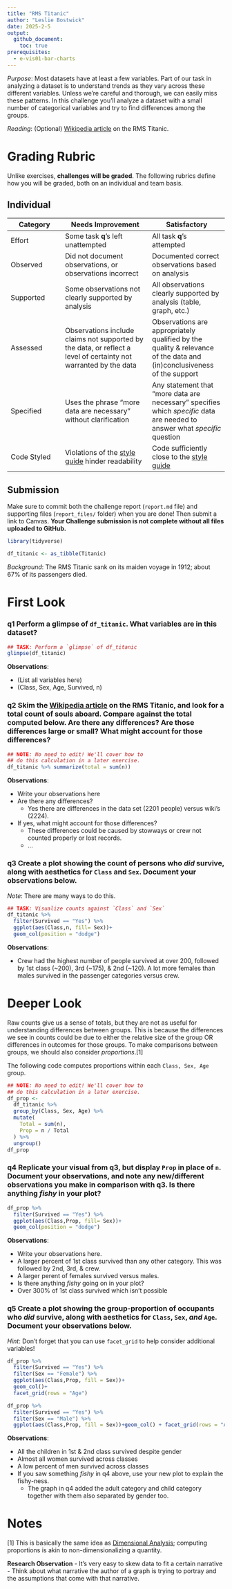```yaml
---
title: "RMS Titanic"
author: "Leslie Bostwick"
date: 2025-2-5
output:
  github_document:
    toc: true
prerequisites:
  - e-vis01-bar-charts
---
```


*Purpose*: Most datasets have at least a few variables. Part of our task in analyzing a dataset is to understand trends as they vary across these different variables. Unless we're careful and thorough, we can easily miss these patterns. In this challenge you'll analyze a dataset with a small number of categorical variables and try to find differences among the groups.

*Reading*: (Optional) [Wikipedia article](https://en.wikipedia.org/wiki/RMS_Titanic) on the RMS Titanic.

<!-- include-rubric -->
# Grading Rubric
<!-- -------------------------------------------------- -->

Unlike exercises, **challenges will be graded**. The following rubrics define how you will be graded, both on an individual and team basis.

## Individual
<!-- ------------------------- -->

| Category | Needs Improvement | Satisfactory |
|----------|----------------|--------------|
| Effort | Some task __q__'s left unattempted | All task __q__'s attempted |
| Observed | Did not document observations, or observations incorrect | Documented correct observations based on analysis |
| Supported | Some observations not clearly supported by analysis | All observations clearly supported by analysis (table, graph, etc.) |
| Assessed | Observations include claims not supported by the data, or reflect a level of certainty not warranted by the data | Observations are appropriately qualified by the quality & relevance of the data and (in)conclusiveness of the support |
| Specified | Uses the phrase "more data are necessary" without clarification | Any statement that "more data are necessary" specifies which *specific* data are needed to answer what *specific* question |
| Code Styled | Violations of the [style guide](https://style.tidyverse.org/) hinder readability | Code sufficiently close to the [style guide](https://style.tidyverse.org/) |

## Submission
<!-- ------------------------- -->

Make sure to commit both the challenge report (`report.md` file) and supporting files (`report_files/` folder) when you are done! Then submit a link to Canvas. **Your Challenge submission is not complete without all files uploaded to GitHub.**


```r
library(tidyverse)

df_titanic <- as_tibble(Titanic)
```

*Background*: The RMS Titanic sank on its maiden voyage in 1912; about 67% of its passengers died.

# First Look
<!-- -------------------------------------------------- -->

### __q1__ Perform a glimpse of `df_titanic`. What variables are in this dataset?

```r
## TASK: Perform a `glimpse` of df_titanic
glimpse(df_titanic)
```

**Observations**:

- (List all variables here)
- (Class, Sex, Age, Survived, n)

### __q2__ Skim the [Wikipedia article](https://en.wikipedia.org/wiki/RMS_Titanic) on the RMS Titanic, and look for a total count of souls aboard. Compare against the total computed below. Are there any differences? Are those differences large or small? What might account for those differences?

```r
## NOTE: No need to edit! We'll cover how to
## do this calculation in a later exercise.
df_titanic %>% summarize(total = sum(n))
```

**Observations**:

- Write your observations here
- Are there any differences?
  - Yes there are differences in the data set (2201 people) versus wiki's (2224). 
- If yes, what might account for those differences?
  - These differences could be caused by stowways or crew not counted properly or lost records. 
  - ...

### __q3__ Create a plot showing the count of persons who *did* survive, along with aesthetics for `Class` and `Sex`. Document your observations below.

*Note*: There are many ways to do this.

```r
## TASK: Visualize counts against `Class` and `Sex`
df_titanic %>% 
  filter(Survived == "Yes") %>% 
  ggplot(aes(Class,n, fill= Sex))+
  geom_col(position = "dodge")


```

**Observations**:

- Crew had the highest number of people survived at over 200, followed by 1st class (~200), 3rd (~175),  & 2nd (~120). A lot more females than males survived in the passenger categories versus crew. 

# Deeper Look
<!-- -------------------------------------------------- -->

Raw counts give us a sense of totals, but they are not as useful for understanding differences between groups. This is because the differences we see in counts could be due to either the relative size of the group OR differences in outcomes for those groups. To make comparisons between groups, we should also consider *proportions*.[1]

The following code computes proportions within each `Class, Sex, Age` group.

```r
## NOTE: No need to edit! We'll cover how to
## do this calculation in a later exercise.
df_prop <-
  df_titanic %>%
  group_by(Class, Sex, Age) %>%
  mutate(
    Total = sum(n),
    Prop = n / Total
  ) %>%
  ungroup()
df_prop
```

### __q4__ Replicate your visual from q3, but display `Prop` in place of `n`. Document your observations, and note any new/different observations you make in comparison with q3. Is there anything *fishy* in your plot?

```r
df_prop %>% 
  filter(Survived == "Yes") %>% 
  ggplot(aes(Class,Prop, fill= Sex))+
  geom_col(position = "dodge")


```

**Observations**:

- Write your observations here.
- A larger percent of 1st class survived than any other category. This was followed by 2nd, 3rd, & crew. 
- A larger perent of females survived versus males.
- Is there anything *fishy* going on in your plot?
- Over 300% of 1st class survived which isn't possible
 

### __q5__ Create a plot showing the group-proportion of occupants who *did* survive, along with aesthetics for `Class`, `Sex`, *and* `Age`. Document your observations below.

*Hint*: Don't forget that you can use `facet_grid` to help consider additional variables!

```r

df_prop %>% 
  filter(Survived == "Yes") %>%
  filter(Sex == "Female") %>% 
  ggplot(aes(Class,Prop, fill = Sex))+
  geom_col()+ 
  facet_grid(rows = "Age")
```

```r
df_prop %>% 
  filter(Survived == "Yes") %>%
  filter(Sex == "Male") %>% 
  ggplot(aes(Class,Prop, fill = Sex))+geom_col() + facet_grid(rows = "Age")

```

**Observations**:

- All the children in 1st & 2nd class survived despite gender
- Almost all women survived across classes
- A low percent of men survived across classes
- If you saw something *fishy* in q4 above, use your new plot to explain the fishy-ness.
  - The graph in q4 added the adult category and child category together with them also separated by gender too. 

# Notes
<!-- -------------------------------------------------- -->

[1] This is basically the same idea as [Dimensional Analysis](https://en.wikipedia.org/wiki/Dimensional_analysis); computing proportions is akin to non-dimensionalizing a quantity.

**Research Observation**
- It's very easy to skew data to fit a certain narrative
- Think about what narrative the author of a graph is trying to portray and the assumptions that come with that narrative. 




